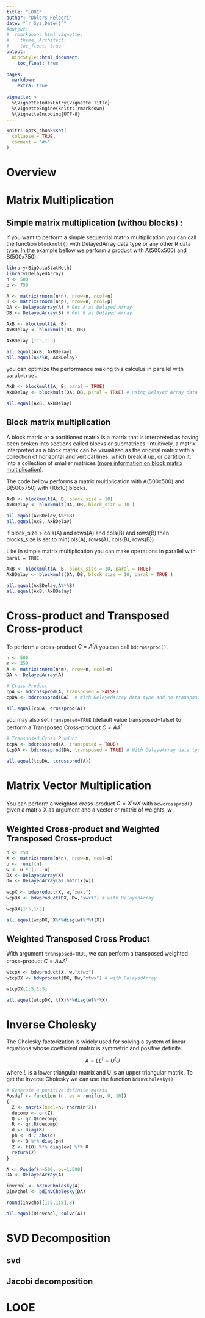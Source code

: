 ---
title: "LOOE"
author: "Dolors Pelegrí"
date: "`r Sys.Date()`"
#output: 
#  rmarkdown::html_vignette:
#    theme: Architect:
#    toc_float: true
output:
  BiocStyle::html_document:
    toc_float: true
    
pages:
  markdown:
    extra: true
    
vignette: >
  %\VignetteIndexEntry{Vignette Title}
  %\VignetteEngine{knitr::rmarkdown}
  %\VignetteEncoding{UTF-8}
---

```{r setup, include = FALSE}
knitr::opts_chunk$set(
  collapse = TRUE,
  comment = "#>"
)
```


# Overview



# Matrix Multiplication

## Simple matrix multiplication (withou blocks) :

If you want to perform a simple sequential matrix multiplication you can call the function `blockmult()` with DelayedArray data type or any other R data type. In the example bellow we perform a product with A(500x500) and B(500x750).

```{r warning=FALSE, message=FALSE  }
library(BigDataStatMeth)
library(DelayedArray)
n <- 500
p <- 750

A <- matrix(rnorm(n*n), nrow=n, ncol=n)
B <- matrix(rnorm(n*p), nrow=n, ncol=p)
DA <- DelayedArray(A) # Get A as Delayed Array
DB <- DelayedArray(B) # Get B as Delayed Array

AxB <- blockmult(A, B)
AxBDelay <- blockmult(DA, DB)

AxBDelay [1:5,1:5]

all.equal(AxB, AxBDelay)
all.equal(A%*%B, AxBDelay)

```

you can optimize the performance making this calculus in parallel with `paral=true` .  

```{r warning=FALSE, message=FALSE  }

AxB <- blockmult(A, B, paral = TRUE)
AxBDelay <- blockmult(DA, DB, paral = TRUE) # using Delayed Array data type

all.equal(AxB, AxBDelay)

```


## Block matrix multiplication

A block matrix or a partitioned matrix is a matrix that is interpreted as having been broken into sections called blocks or submatrices. Intuitively, a matrix interpreted as a block matrix can be visualized as the original matrix with a collection of horizontal and vertical lines,
which break it up, or partition it, into a collection of smaller matrices [(more information on block matrix multiplication)](https://en.wikipedia.org/wiki/Block_matrix).

The code bellow performs a matrix multiplication with A(500x500) and B(500x750) with (10x10) blocks. 

```{r warning=FALSE, message=FALSE  }

AxB <- blockmult(A, B, block_size = 10)
AxBDelay <- blockmult(DA, DB, block_size = 10 )

all.equal(AxBDelay,A%*%B)
all.equal(AxB, AxBDelay)


```

if block_size > cols(A) and rows(A) and cols(B) and rows(B) then blocks_size is set to min( ols(A), rows(A), cols(B), rows(B)) 

Like in simple matrix multiplication you can make operations in parallel with `paral = TRUE` .

```{r warning=FALSE, message=FALSE  }

AxB <- blockmult(A, B, block_size = 10, paral = TRUE)
AxBDelay <- blockmult(DA, DB, block_size = 10, paral = TRUE )

all.equal(AxBDelay,A%*%B)
all.equal(AxB, AxBDelay)

```


# Cross-product and Transposed Cross-product

To perform a cross-product $C = A^t A$ you can call `bdcrossprod()`.

```{r warning=FALSE, message=FALSE  }
n <- 500
m <- 250
A <- matrix(rnorm(n*m), nrow=n, ncol=m)
DA <- DelayedArray(A)

# Cross Product
cpA <- bdcrossprod(A, transposed = FALSE)  
cpDA <- bdcrossprod(DA)  # With DelayedArray data type and no transposed parameter

all.equal(cpDA, crossprod(A))
```

you may also set `transposed=TRUE` (default value transposed=false) to perform a Transposed Cross-product $C = A A^t$

```{r warning=FALSE, message=FALSE  }
# Transposed Cross Product
tcpA <- bdcrossprod(A, transposed = TRUE)
tcpDA <- bdcrossprod(DA, transposed = TRUE) # With DelayeArray data type

all.equal(tcpDA, tcrossprod(A))

```

# Matrix Vector Multiplication 

You can perform a weighted cross-product $C = X^ t w X$ with `bdwcrossprod()` given a matrix X as argument and a vector or matrix of weights, w . 

## Weighted Cross-product and Weighted Transposed Cross-product

```{r warning=FALSE, message=FALSE  }
n <- 250
X <- matrix(rnorm(n*n), nrow=n, ncol=n)
u <- runif(n)
w <- u * (1 - u)
DX <- DelayedArray(X)
Dw <- DelayedArray(as.matrix(w))
  
wcpX <- bdwproduct(X, w,"xwxt")
wcpDX <- bdwproduct(DX, Dw,"xwxt") # with DelayedArray

wcpDX[1:5,1:5]

all.equal(wcpDX, X%*%diag(w)%*%t(X))

```

## Weighted Transposed Cross Product 

With argument `transposed=TRUE`, we can perform a transposed weighted cross-product $C = A w A^t$  

```{r warning=FALSE, message=FALSE  }

wtcpX <- bdwproduct(X, w,"xtwx")
wtcpDX <- bdwproduct(DX, Dw,"xtwx") # with DelayedArray

wtcpDX[1:5,1:5]

all.equal(wtcpDX, t(X)%*%diag(w)%*%X)

```

# Inverse Cholesky
<p> The Cholesky factorization is widely used for solving a system of linear equations whose coefficient matrix is symmetric and positive definite.</p>
<p style="text-align: center;">$A = LL^t = U^tU$ </p>
where $L$ is a lower triangular matrix and U is an upper triangular matrix.
To get the Inverse Cholesky we can use the function `bdInvCholesky()`


```{r warning=FALSE, message=FALSE  }

# Generate a positive definite matrix
Posdef <- function (n, ev = runif(n, 0, 10)) 
{
  Z <- matrix(ncol=n, rnorm(n^2))
  decomp <- qr(Z)
  Q <- qr.Q(decomp) 
  R <- qr.R(decomp)
  d <- diag(R)
  ph <- d / abs(d)
  O <- Q %*% diag(ph)
  Z <- t(O) %*% diag(ev) %*% O
  return(Z)
}

A <- Posdef(n=500, ev=1:500)
DA <- DelayedArray(A)

invchol <- bdInvCholesky(A)
Dinvchol <- bdInvCholesky(DA)

round(invchol[1:5,1:5],8)

all.equal(Dinvchol, solve(A))

```

# SVD Decomposition

## svd
## Jacobi decomposition




# LOOE

